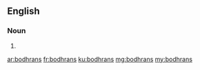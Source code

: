 ==English==

===Noun===
{{head|en|plural}}

# {{plural of|bodhran|lang=en}}

[[ar:bodhrans]]
[[fr:bodhrans]]
[[ku:bodhrans]]
[[mg:bodhrans]]
[[my:bodhrans]]